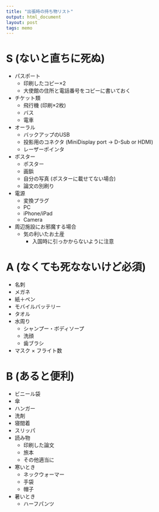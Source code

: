 ```yaml
---
title: "出張時の持ち物リスト"
output: html_document
layout: post
tags: memo
---
```


# S (ないと直ちに死ぬ)
- パスポート
    - 印刷したコピー×2
    - 大使館の住所と電話番号をコピーに書いておく
- チケット類
    - 飛行機 (印刷×2枚)
    - バス
    - 電車
- オーラル
    - バックアップのUSB
    - 投影用のコネクタ (MiniDisplay port -> D-Sub or HDMI)
    - レーザーポインタ
- ポスター
    - ポスター
    - 画鋲
    - 自分の写真 (ポスターに載せてない場合)
    - 論文の別刷り
- 電源
    - 変換プラグ
    - PC
    - iPhone/iPad
    - Camera

- 周辺施設にお邪魔する場合
    - 気の利いたお土産
        - 入国時に引っかからないように注意


# A (なくても死なないけど必須)
- 名刺
- メガネ
- 紙＋ペン
- モバイルバッテリー
- タオル
- 水周り
    - シャンプー・ボディソープ
    - 洗顔
    - 歯ブラシ
- マスク × フライト数

# B (あると便利)
- ビニール袋
- 傘
- ハンガー
- 洗剤
- 寝間着
- スリッパ
- 読み物
    - 印刷した論文
    - 旅本
    - その他適当に
- 寒いとき
    - ネックウォーマー
    - 手袋
    - 帽子
- 暑いとき
    - ハーフパンツ